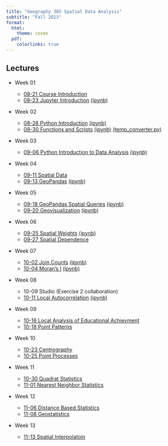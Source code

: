 ```yaml
---
title: "Geography 385 Spatial Data Analysis"
subtitle: "Fall 2023"
format:
  html:
    theme: cosmo 
  pdf:
    colorlinks: true
---
```



## Lectures

- Week 01
  - [08-21 Course Introduction](week-01/01-introduction.qmd)
  - [08-23 Jupyter Introduction](week-01/2023-08-23.ipynb) [(ipynb)](https://github.com/sjsrey/385f23/blob/main/lectures/week-01/2023-08-23.ipynb)


- Week 02

  - [08-28 Python Introduction](week-02/2023-08-28-python-introduction.ipynb) [(ipynb)](https://github.com/sjsrey/385f23/blob/main/lectures/week-02/2023-08-28-python-introduction.ipynb)
  - [08-30 Functions and Scripts](week-02/2023-08-30-functions-scripts.ipynb)
    [(ipynb)](https://github.com/sjsrey/385f23/blob/main/lectures/week-02/2023-08-30-functions-scripts.ipynb)
    [(temp_converter.py)](https://github.com/sjsrey/385f23/blob/main/lectures/week-02/temp_converter.py)


- Week 03

  - [09-06 Python Introduction to Data Analysis](week-03/2023-09-06.ipynb) [(ipynb)](https://github.com/sjsrey/385f23/blob/main/lectures/week-03/2023-09-06.ipynb)

- Week 04

  - [09-11 Spatial Data](week-04/2023-09-11-spatial-data.qmd)
  - [09-13 GeoPandas](week-04/2023-09-13.ipynb) [(ipynb)](https://github.com/sjsrey/385f23/blob/main/lectures/week-04/2023-09-13.ipynb)

  
- Week 05

  - [09-18 GeoPandas Spatial Queries](week-05/2023-09-18.ipynb) [(ipynb)](https://github.com/sjsrey/385f23/blob/main/lectures/week-05/2023-09-18.ipynb)
  - [09-20 Geovisualization](week-05/2023-09-20.ipynb) [(ipynb)](https://github.com/sjsrey/385f23/blob/main/lectures/week-05/2023-09-20.ipynb)


- Week 06

  - [09-25 Spatial Weights](week-06/2023-09-25.ipynb) [(ipynb)](https://github.com/sjsrey/385f23/blob/main/lectures/week-06/2023-09-25.ipynb)
  - [09-27 Spatial Dependence](week-06/2023-09-27.qmd)


- Week 07

  - [10-02 Join Counts](week-07/2023-10-02.ipynb) [(ipynb)](https://github.com/sjsrey/385f23/blob/main/lectures/week-07/2023-10-02.ipynb)
  - [10-04 Moran's I](week-07/2023-10-04.ipynb) [(ipynb)](https://github.com/sjsrey/385f23/blob/main/lectures/week-07/2023-10-04.ipynb)

- Week 08
  - 10-09 Studio (Exercise 2 collaboration)
  - [10-11 Local Autocorrelation](week-08/2023-10-11.ipynb) [(ipynb)](https://github.com/sjsrey/385f23/blob/main/lectures/week-08/2023-10-11.ipynb)


- Week 09
  - [10-16 Local Analysis of Educational Achievment](https://knaaptime.com/instructed_california/)
  - [10-18 Point Patterns](week-09/2023-10-18-point-patterns.qmd) 

- Week 10 
  - [10-23 Centrography](week-10/2023-10-23-centrography.qmd) 
  - [10-25 Point Processes](week-10/2023-10-25-point-processes.qmd) 

- Week 11 
  - [10-30 Quadrat Statistics](week-11/2023-10-30-quadrat-statistics.ipynb) 
  - [11-01 Nearest Neighbor Statistics](week-11/2023-11-01-nearest-neighbor.ipynb)

- Week 12
  - [11-06 Distance Based Statistics](week-12/2023-11-06-distance-based.ipynb) 
  - [11-08 Geostatistics](week-12/geostat.pdf)

- Week 13
  - [11-13 Spatial Interpolatoin](week-13/2023-11-13-interpolation.ipynb) 
